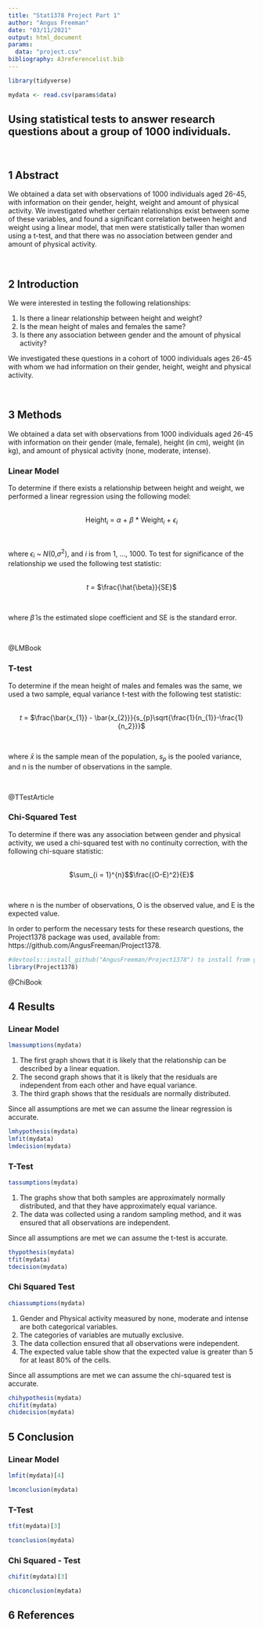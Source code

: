 ```yaml
---
title: "Stat1378 Project Part 1"
author: "Angus Freeman"
date: "03/11/2021"
output: html_document
params:
  data: "project.csv"
bibliography: A3referencelist.bib
---
```


```r
library(tidyverse)
```
```r
mydata <- read.csv(params$data)
```
## Using statistical tests to answer research questions about a group of 1000 individuals.
&nbsp;
 
## 1 Abstract 

We obtained a data set with observations of 1000 individuals aged 26-45, with information on their gender, height, weight and amount of physical activity. We investigated whether certain relationships exist between some of these variables, and found a significant correlation between height and weight using a linear model, that men were statistically taller than women using a t-test, and that there was no association between gender and amount of physical activity.

&nbsp;

## 2 Introduction

We were interested in testing the following relationships:

  1. Is there a linear relationship between height and weight?
  2. Is the mean height of males and females the same?
  3. Is there any association between gender and the amount of physical activity?
  
We investigated these questions in a cohort of 1000 individuals ages 26-45 with whom we had information on their gender, height, weight and physical activity.

&nbsp;

## 3 Methods

We obtained a data set with observations from 1000 individuals aged 26-45 with information on their gender (male, female), height (in cm), weight (in kg), and amount of physical activity (none, moderate, intense).

### Linear Model

To determine if there exists a relationship between height and weight, we performed a linear regression using the following model:

&nbsp;
<center>
Height~$i$~ = $\alpha$ + $\beta$ * Weight~$i$~ + $\epsilon$~$i$~
</center>
&nbsp;

where $\epsilon$~$i$~ ~ $N$(0,$\sigma^2$), and $i$ is from 1, ..., 1000. To test for significance of the relationship we used the following test statistic:

&nbsp;
<center>
$t$ = $\frac{\hat{\beta}}{SE}$
</center>
&nbsp;

where $\hat{\beta}$ is the estimated slope coefficient and SE is the standard error.

&nbsp;

@LMBook

### T-test

To determine if the mean height of males and females was the same, we used a two sample, equal variance t-test with the following test statistic:

&nbsp;
<center>
$t$ = $\frac{\bar{x_{1}} - \bar{x_{2}}}{s_{p}\sqrt{\frac{1}{n_{1}}-\frac{1}{n_2}}}$
</center>
&nbsp;
 
where $\bar{x}$ is the sample mean of the population, $s_{p}$ is the pooled variance, and n is the number of observations in the sample.

&nbsp;

@TTestArticle

### Chi-Squared Test

To determine if there was any association between gender and physical activity, we used a chi-squared test with no continuity correction, with the following chi-square statistic:

&nbsp;
<center>
$\sum_{i = 1}^{n}$$\frac{(O-E)^2}{E}$
</center>
&nbsp;

where n is the number of observations, O is the observed value, and E is the expected value.


In order to perform the necessary tests for these research questions, the Project1378 package was used, available from: https://github.com/AngusFreeman/Project1378.

```r
#devtools::install_github("AngusFreeman/Project1378") to install from github
library(Project1378)
```

@ChiBook

## 4 Results

### Linear Model
```r
lmassumptions(mydata)
```
1. The first graph shows that it is likely that the relationship can be described by a linear equation.
2. The second graph shows that it is likely that the residuals are independent from each other and have equal variance.
3. The third graph shows that the residuals are normally distributed.

Since all assumptions are met we can assume the linear regression is accurate.
```r
lmhypothesis(mydata)
lmfit(mydata)
lmdecision(mydata)
```
### T-Test
```r
tassumptions(mydata)
```
1. The graphs show that both samples are approximately normally distributed, and that they have approximately equal variance.
2. The data was collected using a random sampling method, and it was ensured that all observations are independent.

Since all assumptions are met we can assume the t-test is accurate.
```r
thypothesis(mydata)
tfit(mydata)
tdecision(mydata)
```
### Chi Squared Test
```r
chiassumptions(mydata)
```
1. Gender and Physical activity measured by none, moderate and intense are both categorical variables.
2. The categories of variables are mutually exclusive.
3. The data collection ensured that all observations were independent.
4. The expected value table show that the expected value is greater than 5 for at least 80% of the cells.

Since all assumptions are met we can assume the chi-squared test is accurate.
```r
chihypothesis(mydata)
chifit(mydata)
chidecision(mydata)
```



## 5 Conclusion

### Linear Model
```r
lmfit(mydata)[4]
```

```r
lmconclusion(mydata)
```

### T-Test
```r
tfit(mydata)[3]
```

```r
tconclusion(mydata)
```

### Chi Squared - Test
```r
chifit(mydata)[3]
```

```r
chiconclusion(mydata)
```

## 6 References
